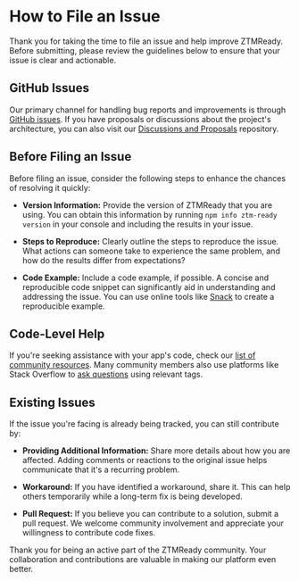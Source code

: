 # How to File an Issue

Thank you for taking the time to file an issue and help improve ZTMReady. Before submitting, please review the guidelines below to ensure that your issue is clear and actionable.

## GitHub Issues

Our primary channel for handling bug reports and improvements is through [GitHub issues](#). If you have proposals or discussions about the project's architecture, you can also visit our [Discussions and Proposals](#) repository.

## Before Filing an Issue

Before filing an issue, consider the following steps to enhance the chances of resolving it quickly:

- **Version Information:** Provide the version of ZTMReady that you are using. You can obtain this information by running `npm info ztm-ready version` in your console and including the results in your issue.

- **Steps to Reproduce:** Clearly outline the steps to reproduce the issue. What actions can someone take to experience the same problem, and how do the results differ from expectations?

- **Code Example:** Include a code example, if possible. A concise and reproducible code snippet can significantly aid in understanding and addressing the issue. You can use online tools like [Snack](https://snack.expo.io/) to create a reproducible example.

## Code-Level Help

If you're seeking assistance with your app's code, check our [list of community resources](#). Many community members also use platforms like Stack Overflow to [ask questions](#) using relevant tags.

## Existing Issues

If the issue you're facing is already being tracked, you can still contribute by:

- **Providing Additional Information:** Share more details about how you are affected. Adding comments or reactions to the original issue helps communicate that it's a recurring problem.

- **Workaround:** If you have identified a workaround, share it. This can help others temporarily while a long-term fix is being developed.

- **Pull Request:** If you believe you can contribute to a solution, submit a pull request. We welcome community involvement and appreciate your willingness to contribute code fixes.

Thank you for being an active part of the ZTMReady community. Your collaboration and contributions are valuable in making our platform even better.